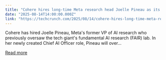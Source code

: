 ```yaml
---
title: "Cohere hires long-time Meta research head Joelle Pineau as its chief AI officer"
date: "2025-08-14T14:00:00.000Z"
link: "https://techcrunch.com/2025/08/14/cohere-hires-long-time-meta-research-head-joelle-pineau-as-its-chief-ai-officer/"
---
```


Cohere has hired Joelle Pineau, Meta's former VP of AI research who previously oversaw the tech giant's fundamental AI research (FAIR) lab. In her newly created Chief AI Officer role, Pineau will over...

[Read more](https://techcrunch.com/2025/08/14/cohere-hires-long-time-meta-research-head-joelle-pineau-as-its-chief-ai-officer/)
